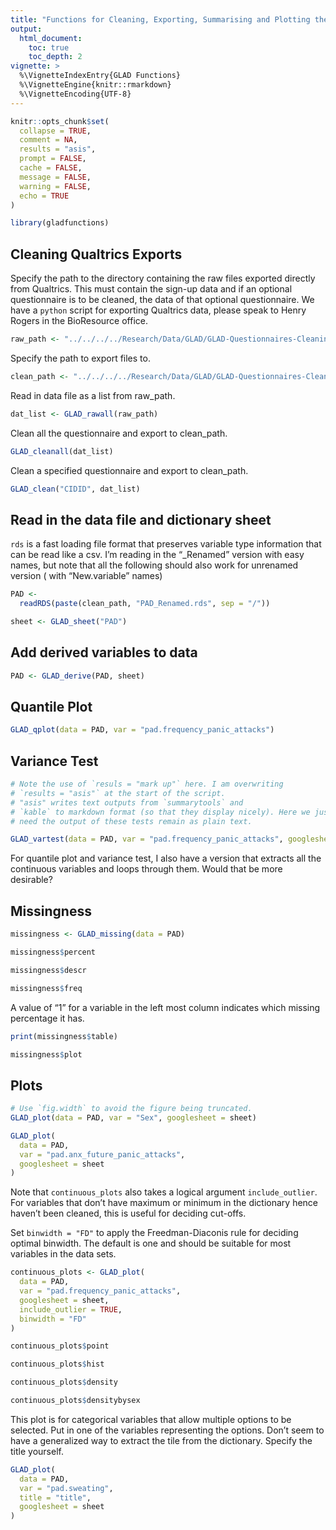 ```yaml
---
title: "Functions for Cleaning, Exporting, Summarising and Plotting the GLAD Data"
output:
  html_document:
    toc: true
    toc_depth: 2
vignette: >
  %\VignetteIndexEntry{GLAD Functions}
  %\VignetteEngine{knitr::rmarkdown}
  %\VignetteEncoding{UTF-8}
---
```


```r
knitr::opts_chunk$set(
  collapse = TRUE,
  comment = NA,
  results = "asis",
  prompt = FALSE,
  cache = FALSE,
  message = FALSE,
  warning = FALSE,
  echo = TRUE
)
```

```r
library(gladfunctions)
```

## Cleaning Qualtrics Exports

Specify the path to the directory containing the raw files exported
directly from Qualtrics. This must contain the sign-up data and if an
optional questionnaire is to be cleaned, the data of that optional
questionnaire. We have a `python` script for exporting Qualtrics data,
please speak to Henry Rogers in the BioResource office.

```r
raw_path <- "../../../../Research/Data/GLAD/GLAD-Questionnaires-Cleaning/data_raw/"
```

Specify the path to export files to.

```r
clean_path <- "../../../../Research/Data/GLAD/GLAD-Questionnaires-Cleaning/data_clean/"
```

Read in data file as a list from raw_path.

```r
dat_list <- GLAD_rawall(raw_path)
```

Clean all the questionnaire and export to clean_path.

```r
GLAD_cleanall(dat_list)
```

Clean a specified questionnaire and export to clean_path.

```r
GLAD_clean("CIDID", dat_list)
```

## Read in the data file and dictionary sheet

`rds` is a fast loading file format that preserves variable type
information that can be read like a csv.  I'm reading in the "_Renamed"
version with easy names, but note that all the following should also work
for unrenamed version ( with "New.variable" names)

```r
PAD <-
  readRDS(paste(clean_path, "PAD_Renamed.rds", sep = "/"))

sheet <- GLAD_sheet("PAD")
```

## Add derived variables to data

```r
PAD <- GLAD_derive(PAD, sheet)
```

## Quantile Plot

```r
GLAD_qplot(data = PAD, var = "pad.frequency_panic_attacks")
```

## Variance Test

```r
# Note the use of `resuls = "mark up"` here. I am overwriting
# `results = "asis"` at the start of the script.
# "asis" writes text outputs from `summarytools` and
# `kable` to markdown format (so that they display nicely). Here we just
# need the output of these tests remain as plain text.

GLAD_vartest(data = PAD, var = "pad.frequency_panic_attacks", googlesheet = sheet)
```

For quantile plot and variance test, I also have a version that extracts
all the continuous variables and loops through them.  Would that be more
desirable?

## Missingness

```r
missingness <- GLAD_missing(data = PAD)
 ```

```r
missingness$percent
 ```

```r
missingness$descr
```

```r
missingness$freq
```

A value of "1" for a variable in the left most column indicates which
missing percentage it has.

```r
print(missingness$table)
```

```r
missingness$plot
```

## Plots

 ```r
# Use `fig.width` to avoid the figure being truncated.
GLAD_plot(data = PAD, var = "Sex", googlesheet = sheet)
```

```r
GLAD_plot(
  data = PAD,
  var = "pad.anx_future_panic_attacks",
  googlesheet = sheet
)
```

Note that `continuous_plots` also takes a logical argument `include_outlier`.
For variables that don't have maximum or minimum in the dictionary hence haven't been cleaned,
this is useful for deciding cut-offs.

Set `binwidth = "FD"` to apply the Freedman-Diaconis rule for deciding
optimal binwidth. The default is one and should be suitable for most
variables in the data sets.

```r
continuous_plots <- GLAD_plot(
  data = PAD,
  var = "pad.frequency_panic_attacks",
  googlesheet = sheet,
  include_outlier = TRUE,
  binwidth = "FD"
)
```

```r
continuous_plots$point
```

```r
continuous_plots$hist
```

```r
continuous_plots$density
```

```r
continuous_plots$densitybysex
```

This plot is for categorical variables that allow multiple options to be selected.
Put in one of the variables representing the options. Don't seem to have a
generalized way to extract the tile from the dictionary. Specify the title yourself.

```r
GLAD_plot(
  data = PAD,
  var = "pad.sweating",
  title = "title",
  googlesheet = sheet
)
```
